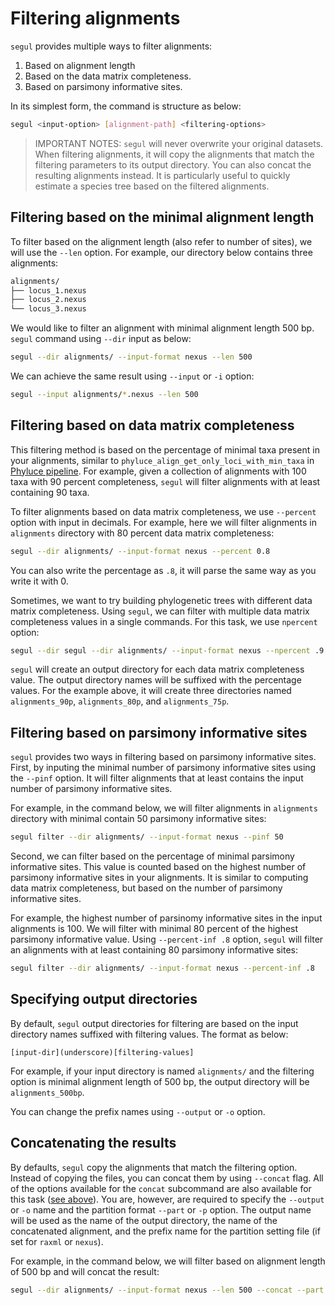 # Filtering alignments

`segul` provides multiple ways to filter alignments:

1. Based on alignment length
2. Based on the data matrix completeness.
3. Based on parsimony informative sites.

In its simplest form, the command is structure as below:

```Bash
segul <input-option> [alignment-path] <filtering-options>
```

> IMPORTANT NOTES: `segul` will never overwrite your original datasets. When filtering alignments, it will copy the alignments that match the filtering parameters to its output directory. You can also concat the resulting alignments instead. It is particularly useful to quickly estimate a species tree based on the filtered alignments.

## Filtering based on the minimal alignment length

To filter based on the alignment length (also refer to number of sites), we will use the `--len` option. For example, our directory below contains three alignments:

```Bash
alignments/
├── locus_1.nexus
├── locus_2.nexus
└── locus_3.nexus
```

We would like to filter an alignment with minimal alignment length 500 bp. `segul` command using `--dir` input as below:

```Bash
segul --dir alignments/ --input-format nexus --len 500
```

We can achieve the same result using `--input` or `-i` option:

```Bash
segul --input alignments/*.nexus --len 500
```

## Filtering based on data matrix completeness

This filtering method is based on the percentage of minimal taxa present in your alignments, similar to `phyluce_align_get_only_loci_with_min_taxa` in [Phyluce pipeline](https://phyluce.readthedocs.io/en/latest/tutorials/tutorial-1.html#final-data-matrices). For example, given a collection of alignments with 100 taxa with 90 percent completeness, `segul` will filter alignments with at least containing 90 taxa.

To filter alignments based on data matrix completeness, we use `--percent` option with input in decimals. For example, here we will filter alignments in `alignments` directory with 80 percent data matrix completeness:

```Bash
segul --dir alignments/ --input-format nexus --percent 0.8
```

You can also write the percentage as `.8`, it will parse the same way as you write it with 0.

Sometimes, we want to try building phylogenetic trees with different data matrix completeness. Using `segul`, we can filter with multiple data matrix completeness values in a single commands. For this task, we use `npercent` option:

```Bash
segul --dir segul --dir alignments/ --input-format nexus --npercent .9 .8 .75
```

`segul` will create an output directory for each data matrix completeness value. The output directory names will be suffixed with the percentage values. For the example above, it will create three directories named `alignments_90p`, `alignments_80p`, and `alignments_75p`.

## Filtering based on parsimony informative sites

`segul` provides two ways in filtering based on parsimony informative sites. First, by inputing the minimal number of parsimony informative sites using the `--pinf` option. It will filter alignments that at least contains the input number of parsimony informative sites.

For example, in the command below, we will filter alignments in `alignments` directory with minimal contain 50 parsimony informative sites:

```Bash
segul filter --dir alignments/ --input-format nexus --pinf 50
```

Second, we can filter based on the percentage of minimal parsimony informative sites. This value is counted based on the highest number of parsimony informative sites in your alignments. It is similar to computing data matrix completeness, but based on the number of parsimony informative sites.

For example, the highest number of parsinomy informative sites in the input alignments is 100. We will filter with minimal 80 percent of the highest parsimony informative value. Using `--percent-inf .8` option, `segul` will filter an alignments with at least containing 80 parsimony informative sites:

```Bash
segul filter --dir alignments/ --input-format nexus --percent-inf .8
```

## Specifying output directories

By default, `segul` output directories for filtering are based on the input directory names suffixed with filtering values. The format as below:

```Text
[input-dir](underscore)[filtering-values]
```

For example, if your input directory is named `alignments/` and the filtering option is minimal alignment length of 500 bp, the output directory will be `alignments_500bp`.

You can change the prefix names using `--output` or `-o` option.

## Concatenating the results

By defaults, `segul` copy the alignments that match the filtering option. Instead of copying the files, you can concat them by using `--concat` flag. All of the options available for the `concat` subcommand are also available for this task ([see above](#concatenating-alignments)). You are, however, are required to specify the `--output` or `-o` name and the partition format `--part` or `-p` option. The output name will be used as the name of the output directory, the name of the concatenated alignment, and the prefix name for the partition setting file (if set for `raxml` or `nexus`).

For example, in the command below, we will filter based on alignment length of 500 bp and will concat the result:

```Bash
segul --dir alignments/ --input-format nexus --len 500 --concat --part raxml -output concat_alignment
```
